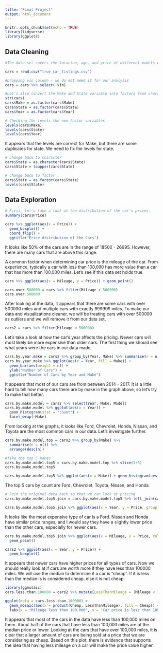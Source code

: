 ```yaml
---
title: "Final Project"
output: html_document
---
```


```r
knitr::opts_chunk$set(echo = TRUE)
library(tidyverse)
library(ggplot2)
```

## Data Cleaning
```r

#The data set covers the location, age, and price of different models of cars for sale on the market. Our main investigation is determining what type of features determine a used car's price.

cars = read.csv("true_car_listings.csv")

#Dropping vin column - we do not need it for our analysis
cars = cars %>% select(-Vin)

#Let's also convert the Make and State variable into factors from characters
str(cars)
cars$Make = as.factor(cars$Make)
cars$State = as.factor(cars$State)
cars$Year = as.factor(cars$Year)

# Checking the levels the new factor variables
levels(cars$Make)
levels(cars$State)
levels(cars$Year)
```

It appears that the levels are correct for Make, but there are some duplicates for state. We need to fix the levels for state.

```r

# change back to character
cars$State = as.character(cars$State)
cars$State = toupper(cars$State)

# change back to factor
cars$State = as.factor(cars$State)
levels(cars$State)
```

## Data Exploration

```r
# First, let's take a look at the distribution of the car's prices.
summary(cars$Price)

cars %>% ggplot(aes(x = Price)) + 
  geom_boxplot() +
  coord_flip() + 
  ggtitle("Price distribution of the Cars")
```

It looks like 50% of the cars are in the range of 18500 - 26995. However, there are many cars that are above this range.

A common factor when determining car price is the mileage of the car. From experience, typically a car with less than 100,000 has more value than a car that has more than 100,000 miles. Let's see if this data set holds true.

```r
cars %>% ggplot(aes(x = Mileage, y = Price)) + geom_point()
```

```r
cars.over.500000 = cars %>% filter(Mileage > 500000)
cars.over.500000
```

After looking at the data, it appears that there are some cars with over 500000 miles and multiple cars with exactly 999999 miles. To make our data and visualizations cleaner, we will be treating cars with over 500000 as outliers and we will remove it from our data set.

```r
cars2 = cars %>% filter(Mileage < 500000)
```


Let's take a look at how the car's year affects the pricing. Newer cars will most likely be  more expensive than older cars. The first thing we should see what years were the cars in our data made.

```r
cars.by.year.make = cars2 %>% group_by(Year, Make) %>% summarise(n = n())
cars.by.year.make %>% ggplot(aes(x = Year, fill = Make)) + 
  geom_bar(aes(weight = n)) + 
  ylab("Number of Cars") + 
  ggtitle("Number of Cars by Year and Make")
```

It appears that most of our cars are from between 2014 - 2017. It is a little hard to tell how many cars there are by make in the graph above, so let's try to make that better.

```r

cars.by.make.model = cars2 %>% select(Year, Make, Model)
cars.by.make.model %>% ggplot(aes(x = Year)) + 
  geom_histogram(stat = "count") +
  facet_wrap(~Make)
```

From looking at the graphs, it looks like Ford, Chevrolet, Honda, Nissan, and Toyota are the most common cars in our data. Let's investigate further.

```r
cars.by.make.model.top = cars2 %>% group_by(Make) %>% 
  summarise(n = n()) %>% 
  arrange(desc(n))

#Take the top 5 makes
cars.by.make.model.top5 = cars.by.make.model.top %>% slice(1:5)
cars.by.make.model.top5

cars.by.make.model.top5 %>% ggplot(aes(x = Make)) + geom_histogram(aes(weight = n), stat = "count", fill = "lightblue")
```

The top 5 cars by count are Ford, Chevrolet, Toyota, Nissan, and Honda.

```r
# Join the original data back so that we can look at pricing
cars.by.make.model.top5.join = cars.by.make.model.top5 %>% left_join(cars2, by = "Make")

cars.by.make.model.top5.join %>% ggplot(aes(x = Year, y = Price, group = Make, col = Make)) + geom_line() + facet_grid(~Make)
```

It looks like the most expensive type of car is a Ford. Nissan and Honda have similar price ranges, and I would say they have a slightly lower price than the other cars, especially for newer cars. 

```r
cars.by.make.model.top5.join %>% ggplot(aes(x = Mileage, y = Price, color = Make)) +
  geom_point()
```

```r
cars2 %>% ggplot(aes(x = Year, y = Price)) + 
  geom_boxplot()
```

It appears that newer cars have higher prices for all types of cars. Now we should really look at if cars are worth more if they have less than 100000 miles. We will use the median to determine if a car is "cheap". If it is less than the median is is considered cheap, else it is not cheap.

```r
library(ggmosaic)
cars.less.than.100000 = cars2 %>% mutate(LessThanMileage = (Mileage < 100000), Cheap = (Price <= 18500))

ggplot(data = cars.less.than.100000) + 
  geom_mosaic(aes(x = product(Cheap, LessThanMileage), fill = Cheap)) + 
  labs(x = "Mileage less than 100,000", y = "Car price is less than 18500", title = "Does Lower Mileage Make a Car Cheaper")
```

It appears that most of the cars in the data have less than 100,000 miles on them. About half of the cars that have less than 100,000 miles are at the median price or lower. Looking at the cars that have over 100,000 miles, it is clear that a larger amount of cars are being sold at a price that we are considering as cheap. Based on this plot, there is evidence that supports the idea that having less mileage on a car will make the price value higher.
